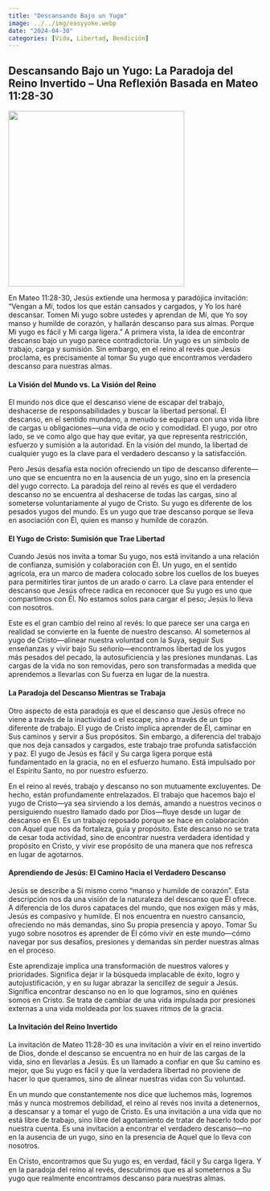 ```yaml
---
title: "Descansando Bajo un Yugo"
image: ../../img/easyyoke.webp
date: "2024-04-30"
categories: [Vida, Libertad, Bendición]
---
```


## Descansando Bajo un Yugo: La Paradoja del Reino Invertido – Una Reflexión Basada en Mateo 11:28-30

![](../../img/easyyoke.webp){fig-align="center" width="350"}

En Mateo 11:28-30, Jesús extiende una hermosa y paradójica invitación: “Vengan a Mí, todos los que están cansados y cargados, y Yo los haré descansar. Tomen Mi yugo sobre ustedes y aprendan de Mí, que Yo soy manso y humilde de corazón, y hallarán descanso para sus almas. Porque Mi yugo es fácil y Mi carga ligera.” A primera vista, la idea de encontrar descanso bajo un yugo parece contradictoria. Un yugo es un símbolo de trabajo, carga y sumisión. Sin embargo, en el reino al revés que Jesús proclama, es precisamente al tomar Su yugo que encontramos verdadero descanso para nuestras almas.

#### La Visión del Mundo vs. La Visión del Reino

El mundo nos dice que el descanso viene de escapar del trabajo, deshacerse de responsabilidades y buscar la libertad personal. El descanso, en el sentido mundano, a menudo se equipara con una vida libre de cargas u obligaciones—una vida de ocio y comodidad. El yugo, por otro lado, se ve como algo que hay que evitar, ya que representa restricción, esfuerzo y sumisión a la autoridad. En la visión del mundo, la libertad de cualquier yugo es la clave para el verdadero descanso y la satisfacción.

Pero Jesús desafía esta noción ofreciendo un tipo de descanso diferente—uno que se encuentra no en la ausencia de un yugo, sino en la presencia del yugo correcto. La paradoja del reino al revés es que el verdadero descanso no se encuentra al deshacerse de todas las cargas, sino al someterse voluntariamente al yugo de Cristo. Su yugo es diferente de los pesados yugos del mundo. Es un yugo que trae descanso porque se lleva en asociación con Él, quien es manso y humilde de corazón.

#### El Yugo de Cristo: Sumisión que Trae Libertad

Cuando Jesús nos invita a tomar Su yugo, nos está invitando a una relación de confianza, sumisión y colaboración con Él. Un yugo, en el sentido agrícola, era un marco de madera colocado sobre los cuellos de los bueyes para permitirles tirar juntos de un arado o carro. La clave para entender el descanso que Jesús ofrece radica en reconocer que Su yugo es uno que compartimos con Él. No estamos solos para cargar el peso; Jesús lo lleva con nosotros.

Este es el gran cambio del reino al revés: lo que parece ser una carga en realidad se convierte en la fuente de nuestro descanso. Al someternos al yugo de Cristo—alinear nuestra voluntad con la Suya, seguir Sus enseñanzas y vivir bajo Su señorío—encontramos libertad de los yugos más pesados del pecado, la autosuficiencia y las presiones mundanas. Las cargas de la vida no son removidas, pero son transformadas a medida que aprendemos a llevarlas con Su fuerza en lugar de la nuestra.

#### La Paradoja del Descanso Mientras se Trabaja

Otro aspecto de esta paradoja es que el descanso que Jesús ofrece no viene a través de la inactividad o el escape, sino a través de un tipo diferente de trabajo. El yugo de Cristo implica aprender de Él, caminar en Sus caminos y servir a Sus propósitos. Sin embargo, a diferencia del trabajo que nos deja cansados y cargados, este trabajo trae profunda satisfacción y paz. El yugo de Jesús es fácil y Su carga ligera porque está fundamentado en la gracia, no en el esfuerzo humano. Está impulsado por el Espíritu Santo, no por nuestro esfuerzo.

En el reino al revés, trabajo y descanso no son mutuamente excluyentes. De hecho, están profundamente entrelazados. El trabajo que hacemos bajo el yugo de Cristo—ya sea sirviendo a los demás, amando a nuestros vecinos o persiguiendo nuestro llamado dado por Dios—fluye desde un lugar de descanso en Él. Es un trabajo reposado porque se hace en colaboración con Aquel que nos da fortaleza, guía y propósito. Este descanso no se trata de cesar toda actividad, sino de encontrar nuestra verdadera identidad y propósito en Cristo, y vivir ese propósito de una manera que nos refresca en lugar de agotarnos.

#### Aprendiendo de Jesús: El Camino Hacia el Verdadero Descanso

Jesús se describe a Sí mismo como “manso y humilde de corazón”. Esta descripción nos da una visión de la naturaleza del descanso que Él ofrece. A diferencia de los duros capataces del mundo, que nos exigen más y más, Jesús es compasivo y humilde. Él nos encuentra en nuestro cansancio, ofreciendo no más demandas, sino Su propia presencia y apoyo. Tomar Su yugo sobre nosotros es aprender de Él cómo vivir en este mundo—cómo navegar por sus desafíos, presiones y demandas sin perder nuestras almas en el proceso.

Este aprendizaje implica una transformación de nuestros valores y prioridades. Significa dejar ir la búsqueda implacable de éxito, logro y autojustificación, y en su lugar abrazar la sencillez de seguir a Jesús. Significa encontrar descanso no en lo que logramos, sino en quiénes somos en Cristo. Se trata de cambiar de una vida impulsada por presiones externas a una vida moldeada por los suaves ritmos de la gracia.

#### La Invitación del Reino Invertido

La invitación de Mateo 11:28-30 es una invitación a vivir en el reino invertido de Dios, donde el descanso se encuentra no en huir de las cargas de la vida, sino en llevarlas a Jesús. Es un llamado a confiar en que Su camino es mejor, que Su yugo es fácil y que la verdadera libertad no proviene de hacer lo que queramos, sino de alinear nuestras vidas con Su voluntad.

En un mundo que constantemente nos dice que luchemos más, logremos más y nunca mostremos debilidad, el reino al revés nos invita a detenernos, a descansar y a tomar el yugo de Cristo. Es una invitación a una vida que no está libre de trabajo, sino libre del agotamiento de tratar de hacerlo todo por nuestra cuenta. Es una invitación a encontrar el verdadero descanso—no en la ausencia de un yugo, sino en la presencia de Aquel que lo lleva con nosotros.

En Cristo, encontramos que Su yugo es, en verdad, fácil y Su carga ligera. Y en la paradoja del reino al revés, descubrimos que es al someternos a Su yugo que realmente encontramos descanso para nuestras almas.

